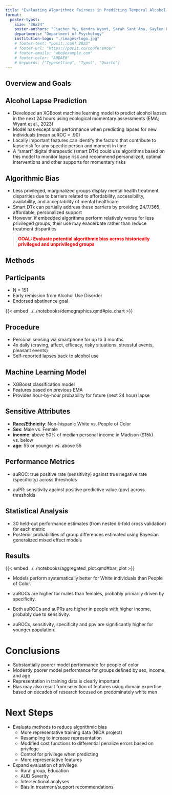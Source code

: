 ```yaml
---
title: "Evaluating Algorithmic Fairness in Predicting Temporal Alcohol Lapse Risks with Machine Learning Models"
format:
  poster-typst: 
    size: "36x24"
    poster-authors: "Jiachen Yu, Kendra Wyant, Sarah Sant'Ana, Gaylen Fronk, John Curtin."
    departments: "Department of Psychology"
    institution-logo: "./images/logo.jpg"
    # footer-text: "posit::conf 2023"
    # footer-url: "https://posit.co/conference/"
    # footer-emails: "abc@example.com"
    # footer-color: "A0DAE0"
    # keywords: ["Typesetting", "Typst", "Quarto"]
---
```


<!--Lets improve the title-->

::: {.block fill="rgb(187, 227, 220)" inset="12pt" radius="8pt"}

# Overview and Goals

## Alcohol Lapse Prediction

-   Developed an XGBoost machine learning model to predict alcohol lapses in the next 24 hours using ecological momentary assessments (EMA; Wyant et al., 2023)
-   Model has exceptional performance when predicting lapses for new individuals (mean auROC = .90)
-   Locally important features can identify the factors that contribute to lapse risk for any specific person and moment in time
-   A "smart" digital therapeutic (smart DTx) could use algorithms based on this model to monitor lapse risk and recommend personalized, optimal interventions and other supports for momentary risks

## Algorithmic Bias

-   Less privileged, marginalized groups display mental health treatment disparities due to barriers related to affordability, accessibility, availability, and acceptability of mental healthcare
-   Smart DTx can partially address these barriers by providing 24/7/365, affordable, personalized support\
-   However, if embedded algorithms perform relatively worse for less privileged groups, their use may exacerbate rather than reduce treatment disparities

> [**GOAL: Evaluate potential algorithmic bias across historically privileged and unprivileged groups**]{style="color:red"}

:::

::: {.block fill="rgb(218, 215, 232)" inset="12pt" radius="8pt"}

# Methods

## Participants

-   N = 151
-   Early remission from Alcohol Use Disorder
-   Endorsed abstinence goal

{{< embed ../../notebooks/demographics.qmd#pie_chart >}}

## Procedure

-   Personal sensing via smartphone for up to 3 months
-   4x daily (craving, affect, efficacy, risky situations, stressful events, pleasant events)
-   Self-reported lapses back to alcohol use

## Machine Learning Model

-   XGBoost classification model
-   Features based on previous EMA
-   Provides hour-by-hour probability for future (next 24 hour) lapse  <!--maybe report performance here instead?-->

## Sensitive Attributes

-   **Race/Ethnicity**: Non-hispanic White vs. People of Color
-   **Sex**: Male vs. Female
-   **income**: above 50% of median personal income in Madison (\$15k) vs. below
-   **age**: 55 or younger vs. above 55

## Performance Metrics

-   auROC: true positive rate (sensitivity) against true negative rate (specificity) across thresholds

-   auPR: sensitivity against positive predictive value (ppv) across thresholds

## Statistical Analysis

-   30 held-out performance estimates (from nested k-fold cross validation) for each metric
-   Posterior probabilities of group differences estimated using Bayesian generalized mixed effect models

:::

::: {.block fill="rgb(179, 207, 232)" inset="12pt" radius="8pt"}
# Results

<!--need to get this figures in center of poster and bigger-->

{{< embed ../../notebooks/aggregated_plot.qmd#bar_plot >}} 

-   Models perform systematically better for White individuals than People of Color.

-   auROCs are higher for males than females, probably primarily driven by specificity.

-   Both auROCs and auPRs are higher in people with higher income, probably due to sensitivity.

-   auROCs, sensitivity, specificity and ppv are significantly higher for younger population.

:::

::: {.block fill="rgb(209, 229, 163)" inset="12pt" radius="8pt"}

# Conclusions

-   Substantially poorer model performance for people of color
-   Modestly poorer model performance for groups defined by sex, income, and age
-   Representation in training data is clearly important
-   Bias may also result from selection of features using domain expertise based on decades of research focused on predominately white men

# Next Steps

-   Evaluate methods to reduce algorithmic bias
    -   More representative training data (NIDA project)
    -   Resampling to increase representation
    -   Modified cost functions to differential penalize errors based on privilege
    -   Control for privilege when predicting
    -   More representative features
-   Expand evaluation of privilege
    -   Rural group, Education
    -   AUD Severity
    -   Intersectional analyses
    -   Bias in treatment/support recommendations

:::